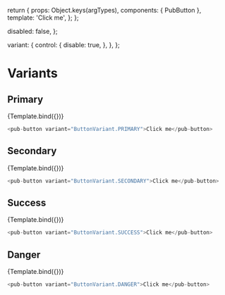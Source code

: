 
<Meta title="Components/pub-button" component={PubButton} />

  return {
    props: Object.keys(argTypes),
    components: { PubButton },
    template: '<pub-button v-bind="$props">Click me</pub-button>',
  };
};

  disabled: false,
};

  variant: {
    control: {
      disable: true,
    },
  },
};

# Variants

## Primary

<Canvas>
  <Story
    name="Primary"
    args={{ ...commonArguments, variant: ButtonVariant.PRIMARY }}
    argTypes={commonArgTypes}
  >
    {Template.bind({})}
  </Story>
</Canvas>

```javascript
<pub-button variant="ButtonVariant.PRIMARY">Click me</pub-button>
```

<ArgsTable story="Primary" />

## Secondary

<Canvas>
  <Story
    name="Secondary"
    args={{ ...commonArguments, variant: ButtonVariant.SECONDARY }}
    argTypes={commonArgTypes}
  >
    {Template.bind({})}
  </Story>
</Canvas>

```javascript
<pub-button variant="ButtonVariant.SECONDARY">Click me</pub-button>
```

<ArgsTable story="Secondary" />

## Success

<Canvas>
  <Story
    name="Success"
    args={{ ...commonArguments, variant: ButtonVariant.SUCCESS }}
    argTypes={commonArgTypes}
  >
    {Template.bind({})}
  </Story>
</Canvas>

```javascript
<pub-button variant="ButtonVariant.SUCCESS">Click me</pub-button>
```

<ArgsTable story="Success" />

## Danger

<Canvas>
  <Story
    name="Danger"
    args={{ ...commonArguments, variant: ButtonVariant.DANGER }}
    argTypes={commonArgTypes}
  >
    {Template.bind({})}
  </Story>
</Canvas>

```javascript
<pub-button variant="ButtonVariant.DANGER">Click me</pub-button>
```

<ArgsTable story="Danger" />
